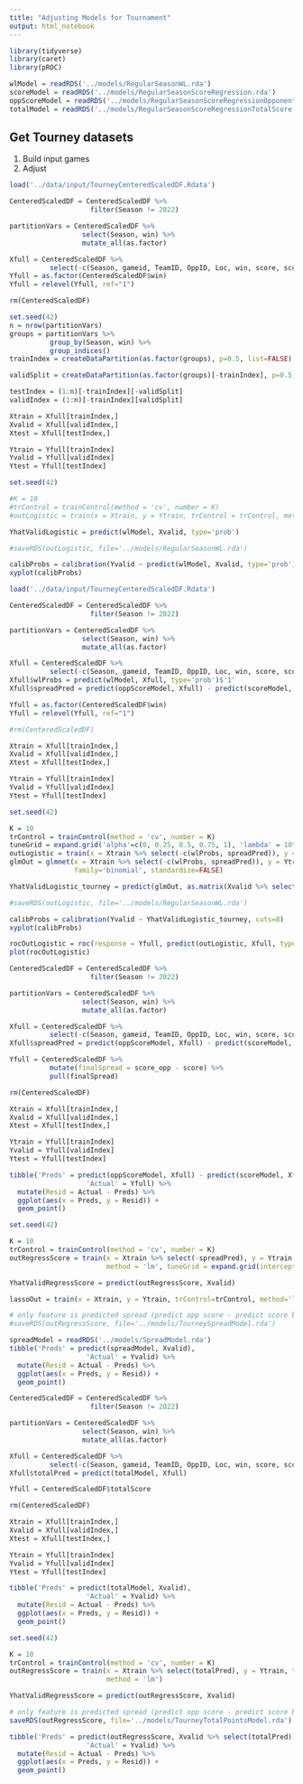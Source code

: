 ```yaml
---
title: "Adjusting Models for Tournament"
output: html_notebook
---
```


```r
library(tidyverse)
library(caret)
library(pROC)

wlModel = readRDS('../models/RegularSeasonWL.rda')
scoreModel = readRDS('../models/RegularSeasonScoreRegression.rda')
oppScoreModel = readRDS('../models/RegularSeasonScoreRegressionOpponent.rda')
totalModel = readRDS('../models/RegularSeasonScoreRegressionTotalScore.rda')
```

## Get Tourney datasets
1. Build input games
2. Adjust


```r
load('../data/input/TourneyCenteredScaledDF.Rdata')
```

```r
CenteredScaledDF = CenteredScaledDF %>%
                    filter(Season != 2022)

partitionVars = CenteredScaledDF %>%
                  select(Season, win) %>%
                  mutate_all(as.factor)

Xfull = CenteredScaledDF %>%
          select(-c(Season, gameid, TeamID, OppID, Loc, win, score, score_opp, totalScore))
Yfull = as.factor(CenteredScaledDF$win)
Yfull = relevel(Yfull, ref="1")

rm(CenteredScaledDF)
```

```r
set.seed(42)
n = nrow(partitionVars)
groups = partitionVars %>%
          group_by(Season, win) %>%
          group_indices()
trainIndex = createDataPartition(as.factor(groups), p=0.5, list=FALSE) %>% as.vector(.)

validSplit = createDataPartition(as.factor(groups)[-trainIndex], p=0.5, list=FALSE) %>% as.vector(.)

testIndex = (1:n)[-trainIndex][-validSplit]
validIndex = (1:n)[-trainIndex][validSplit]
```

```r
Xtrain = Xfull[trainIndex,]
Xvalid = Xfull[validIndex,]
Xtest = Xfull[testIndex,]

Ytrain = Yfull[trainIndex]
Yvalid = Yfull[validIndex]
Ytest = Yfull[testIndex]
```

```r
set.seed(42)

#K = 10
#trControl = trainControl(method = 'cv', number = K)
#outLogistic = train(x = Xtrain, y = Ytrain, trControl = trControl, method = 'glm')

YhatValidLogistic = predict(wlModel, Xvalid, type='prob')

#saveRDS(outLogistic, file='../models/RegularSeasonWL.rda')
```

```r
calibProbs = calibration(Yvalid ~ predict(wlModel, Xvalid, type='prob')$"1", cuts=10)
xyplot(calibProbs)
```

```r
load('../data/input/TourneyCenteredScaledDF.Rdata')

CenteredScaledDF = CenteredScaledDF %>%
                    filter(Season != 2022)

partitionVars = CenteredScaledDF %>%
                  select(Season, win) %>%
                  mutate_all(as.factor)

Xfull = CenteredScaledDF %>%
          select(-c(Season, gameid, TeamID, OppID, Loc, win, score, score_opp, totalScore))
Xfull$wlProbs = predict(wlModel, Xfull, type='prob')$'1'
Xfull$spreadPred = predict(oppScoreModel, Xfull) - predict(scoreModel, Xfull)

Yfull = as.factor(CenteredScaledDF$win)
Yfull = relevel(Yfull, ref="1")

#rm(CenteredScaledDF)

Xtrain = Xfull[trainIndex,]
Xvalid = Xfull[validIndex,]
Xtest = Xfull[testIndex,]

Ytrain = Yfull[trainIndex]
Yvalid = Yfull[validIndex]
Ytest = Yfull[testIndex]

set.seed(42)

K = 10
trControl = trainControl(method = 'cv', number = K)
tuneGrid = expand.grid('alpha'=c(0, 0.25, 0.5, 0.75, 1), 'lambda' = 10^seq(log10(0.001), log10(100), length.out=20))
outLogistic = train(x = Xtrain %>% select(-c(wlProbs, spreadPred)), y = Ytrain, trControl = trControl, method = 'glmnet', tuneGrid=tuneGrid)
glmOut = glmnet(x = Xtrain %>% select(-c(wlProbs, spreadPred)), y = Ytrain, alpha = outLogistic$bestTune$alpha,
                family='binomial', standardize=FALSE)

YhatValidLogistic_tourney = predict(glmOut, as.matrix(Xvalid %>% select(-c(wlProbs, spreadPred))), s=outLogistic$bestTune$lambda, type='response')

#saveRDS(outLogistic, file='../models/RegularSeasonWL.rda')
```

```r
calibProbs = calibration(Yvalid ~ YhatValidLogistic_tourney, cuts=8)
xyplot(calibProbs)
```

```r
rocOutLogistic = roc(response = Yfull, predict(outLogistic, Xfull, type='prob')$"1")
plot(rocOutLogistic)
```

```r
CenteredScaledDF = CenteredScaledDF %>%
                    filter(Season != 2022)

partitionVars = CenteredScaledDF %>%
                  select(Season, win) %>%
                  mutate_all(as.factor)

Xfull = CenteredScaledDF %>%
          select(-c(Season, gameid, TeamID, OppID, Loc, win, score, score_opp, totalScore))
Xfull$spreadPred = predict(oppScoreModel, Xfull) - predict(scoreModel, Xfull)

Yfull = CenteredScaledDF %>%
          mutate(finalSpread = score_opp - score) %>%
          pull(finalSpread)

rm(CenteredScaledDF)
```

```r
Xtrain = Xfull[trainIndex,]
Xvalid = Xfull[validIndex,]
Xtest = Xfull[testIndex,]

Ytrain = Yfull[trainIndex]
Yvalid = Yfull[validIndex]
Ytest = Yfull[testIndex]
```

```r
tibble('Preds' = predict(oppScoreModel, Xfull) - predict(scoreModel, Xfull),
                   'Actual' = Yfull) %>%
  mutate(Resid = Actual - Preds) %>%
  ggplot(aes(x = Preds, y = Resid)) +
  geom_point()

```

```r
set.seed(42)

K = 10
trControl = trainControl(method = 'cv', number = K)
outRegressScore = train(x = Xtrain %>% select(-spreadPred), y = Ytrain, trControl = trControl,
                        method = 'lm', tuneGrid = expand.grid(intercept=FALSE))

YhatValidRegressScore = predict(outRegressScore, Xvalid)

lassoOut = train(x = Xtrain, y = Ytrain, trControl=trControl, method='lasso', tuneLength=100)

# only feature is predicted spread (predict opp score - predict score based on regular season)
#saveRDS(outRegressScore, file='../models/TourneySpreadModel.rda')
```

```r
spreadModel = readRDS('../models/SpreadModel.rda')
tibble('Preds' = predict(spreadModel, Xvalid),
                   'Actual' = Yvalid) %>%
  mutate(Resid = Actual - Preds) %>%
  ggplot(aes(x = Preds, y = Resid)) +
  geom_point()

```

```r
CenteredScaledDF = CenteredScaledDF %>%
                    filter(Season != 2022)

partitionVars = CenteredScaledDF %>%
                  select(Season, win) %>%
                  mutate_all(as.factor)

Xfull = CenteredScaledDF %>%
          select(-c(Season, gameid, TeamID, OppID, Loc, win, score, score_opp, totalScore))
Xfull$totalPred = predict(totalModel, Xfull)

Yfull = CenteredScaledDF$totalScore

rm(CenteredScaledDF)
```

```r
Xtrain = Xfull[trainIndex,]
Xvalid = Xfull[validIndex,]
Xtest = Xfull[testIndex,]

Ytrain = Yfull[trainIndex]
Yvalid = Yfull[validIndex]
Ytest = Yfull[testIndex]
```

```r
tibble('Preds' = predict(totalModel, Xvalid),
                   'Actual' = Yvalid) %>%
  mutate(Resid = Actual - Preds) %>%
  ggplot(aes(x = Preds, y = Resid)) +
  geom_point()
```

```r
set.seed(42)

K = 10
trControl = trainControl(method = 'cv', number = K)
outRegressScore = train(x = Xtrain %>% select(totalPred), y = Ytrain, trControl = trControl,
                        method = 'lm')

YhatValidRegressScore = predict(outRegressScore, Xvalid)

# only feature is predicted spread (predict opp score - predict score based on regular season)
saveRDS(outRegressScore, file='../models/TourneyTotalPointsModel.rda')
```

```r
tibble('Preds' = predict(outRegressScore, Xvalid %>% select(totalPred)),
                   'Actual' = Yvalid) %>%
  mutate(Resid = Actual - Preds) %>%
  ggplot(aes(x = Preds, y = Resid)) +
  geom_point()
```

